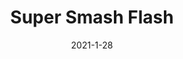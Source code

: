 ---
title: Super Smash Flash
description: Super Smash Flash is a game just like Super Smash Brothers.
date: 2021-1-28
type: Flash
name: smashflash
credits:
- Game by McCleoudGaming
---